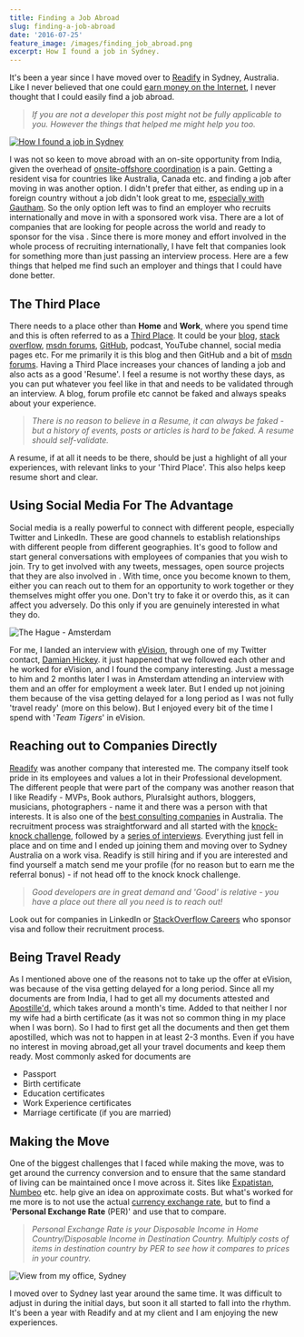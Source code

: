 ```yaml
---
title: Finding a Job Abroad
slug: finding-a-job-abroad
date: '2016-07-25'
feature_image: /images/finding_job_abroad.png
excerpt: How I found a job in Sydney.
---
```

It's been a year since I have moved over to [Readify](https://readify.net/) in Sydney, Australia. Like I never believed that one could [earn money on the Internet](/blog/getting-started-with-freelancing-jobs-online/), I never thought that I could easily find a job abroad.

> _If you are not a developer this post might not be fully applicable to you. However the things that helped me might help you too._

[![How I found a job in Sydney](/images/finding_job_abroad.png)](https://commons.wikimedia.org/wiki/File:Sydney_Opera_house_HDR_Sydney_Australia.jpg)

I was not so keen to move abroad with an on-site opportunity from India, given the overhead of [onsite-offshore coordination](https://en.wikipedia.org/wiki/Global_delivery_model) is a pain. Getting a resident visa for countries like Australia, Canada etc. and finding a job after moving in was another option. I didn't prefer that either, as ending up in a foreign country without a job didn't look great to me, [especially with Gautham](/blog/life-learnings-after-being-a-parent/). So the only option left was to find an employer who recruits internationally and move in with a sponsored work visa. There are a lot of companies that are looking for people across the world and ready to sponsor for the visa . Since there is more money and effort involved in the whole process of recruiting internationally, I have felt that companies look for something more than just passing an interview process. Here are a few things that helped me find such an employer and things that I could have done better.

## The Third Place

There needs to a place other than **Home** and **Work**, where you spend time and this is often referred to as a [Third Place](http://www.hanselman.com/blog/TheDeveloperTheoryOfTheThirdPlace.aspx). It could be your [blog](/tag/blogging/), [stack overflow](http://stackoverflow.com/users/1948745/rahul-p-nath), [msdn forums](/blog/stars-do-count/), [GitHub](https://github.com/rahulpnath), podcast, YouTube channel, social media pages etc. For me primarily it is this blog and then GitHub and a bit of [msdn forums](https://social.msdn.microsoft.com/profile/rahul%20p%20nath?type=forum&referrer=http://social.msdn.microsoft.com/Forums/azure/en-US/home). Having a Third Place increases your chances of landing a job and also acts as a good 'Resume'. I feel a resume is not worthy these days, as you can put whatever you feel like in that and needs to be validated through an interview. A blog, forum profile etc cannot be faked and always speaks about your experience.

> _There is no reason to believe in a Resume, it can always be faked - but a history of events, posts or articles is hard to be faked. A resume should self-validate._

A resume, if at all it needs to be there, should be just a highlight of all your experiences, with relevant links to your 'Third Place'. This also helps keep resume short and clear.

## Using Social Media For The Advantage

Social media is a really powerful to connect with different people, especially Twitter and LinkedIn. These are good channels to establish relationships with different people from different geographies. It's good to follow and start general conversations with employees of companies that you wish to join. Try to get involved with any tweets, messages, open source projects that they are also involved in . With time, once you become known to them, either you can reach out to them for an opportunity to work together or they themselves might offer you one. Don't try to fake it or overdo this, as it can affect you adversely. Do this only if you are genuinely interested in what they do.

![The Hague - Amsterdam](/images/amsterdam_thehague.jpg "One day in Amsterdam")

For me, I landed an interview with [eVision](https://www.evision-software.com/), through one of my Twitter contact, [Damian Hickey](https://twitter.com/randompunter). it just happened that we followed each other and he worked for eVision, and I found the company interesting. Just a message to him and 2 months later I was in Amsterdam attending an interview with them and an offer for employment a week later. But I ended up not joining them because of the visa getting delayed for a long period as I was not fully 'travel ready' (more on this below). But I enjoyed every bit of the time I spend with '_Team Tigers_' in eVision.

## Reaching out to Companies Directly

[Readify](https://readify.net/) was another company that interested me. The company itself took pride in its employees and values a lot in their Professional development. The different people that were part of the company was another reason that I like Readify - MVPs, Book authors, Pluralsight authors, bloggers, musicians, photographers - name it and there was a person with that interests. It is also one of the [best consulting companies](https://readify.net/about-us/awards-recognitions/) in Australia. The recruitment process was straightforward and all started with the [knock-knock challenge](https://knockknock.readify.net/), followed by a [series of interviews](https://readify.net/careers/apply-now/technical-consultants/). Everything just fell in place and on time and I ended up joining them and moving over to Sydney Australia on a work visa. Readify is still hiring and if you are interested and find yourself a match send me your profile (for no reason but to earn me the referral bonus) - if not head off to the knock knock challenge.

> _Good developers are in great demand and 'Good' is relative - you have a place out there all you need is to reach out!_

Look out for companies in LinkedIn or [StackOverflow Careers](http://stackoverflow.com/jobs?location=Sydney%2C%20Australia) who sponsor visa and follow their recruitment process.

## Being Travel Ready

As I mentioned above one of the reasons not to take up the offer at eVision, was because of the visa getting delayed for a long period. Since all my documents are from India, I had to get all my documents attested and [Apostille'd](https://en.wikipedia.org/wiki/Apostille_Convention), which takes around a month's time. Added to that neither I nor my wife had a birth certificate (as it was not so common thing in my place when I was born). So I had to first get all the documents and then get them apostilled, which was not to happen in at least 2-3 months. Even if you have no interest in moving abroad,get all your travel documents and keep them ready. Most commonly asked for documents are

-   Passport
-   Birth certificate
-   Education certificates
-   Work Experience certificates
-   Marriage certificate (if you are married)

## Making the Move

One of the biggest challenges that I faced while making the move, was to get around the currency conversion and to ensure that the same standard of living can be maintained once I move across it. Sites like [Expatistan](https://www.expatistan.com/cost-of-living), [Numbeo](http://www.numbeo.com/cost-of-living/) etc. help give an idea on approximate costs. But what's worked for me more is to not use the actual [currency exchange rate](http://www.xe.com/), but to find a '**Personal Exchange Rate** (PER)' and use that to compare.

> _Personal Exchange Rate is your Disposable Income in Home Country/Disposable Income in Destination Country. Multiply costs of items in destination country by PER to see how it compares to prices in your country._

![View from my office, Sydney](/images/sydney_work.jpg "View from my office")

I moved over to Sydney last year around the same time. It was difficult to adjust in during the initial days, but soon it all started to fall into the rhythm. It's been a year with Readify and at my client and I am enjoying the new experiences.
